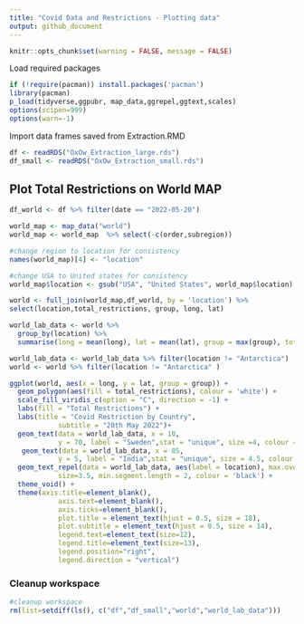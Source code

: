 ```yaml
---
title: "Covid Data and Restrictions - Plotting data"
output: github_document
---
```

```r
knitr::opts_chunk$set(warning = FALSE, message = FALSE) 
```


Load required packages
```r
if (!require(pacman)) install.packages('pacman')
library(pacman)
p_load(tidyverse,ggpubr, map_data,ggrepel,ggtext,scales)
options(scipen=999)
options(warn=-1)
```

Import data frames saved from Extraction.RMD
```r
df <- readRDS("OxOw_Extraction_large.rds")
df_small <- readRDS("OxOw_Extraction_small.rds")
```

## Plot Total Restrictions on World MAP
```r
df_world <- df %>% filter(date == "2022-05-20")

world_map <- map_data("world")
world_map <- world_map  %>% select(-c(order,subregion))

#change region to location for consistency
names(world_map)[4] <- "location"

#change USA to United states for consistency
world_map$location <- gsub("USA", "United States", world_map$location)

world <- full_join(world_map,df_world, by = 'location') %>% 
select(location,total_restrictions, group, long, lat)

world_lab_data <- world %>%
  group_by(location) %>%
  summarise(long = mean(long), lat = mean(lat), group = max(group), total_restrictions =   max(total_restrictions))

world_lab_data <- world_lab_data %>% filter(location != "Antarctica")
world <- world %>% filter(location != "Antarctica" )

ggplot(world, aes(x = long, y = lat, group = group)) +
  geom_polygon(aes(fill = total_restrictions), colour = 'white') +
  scale_fill_viridis_c(option = "C", direction = -1) +
  labs(fill = "Total Restrictions") +
  labs(title = "Covid Restriction by Country",
            subtitle = "20th May 2022")+
  geom_text(data = world_lab_data, x = 10, 
            y = 70, label = "Sweden",stat = "unique", size =4, colour = 'darkgreen') +
   geom_text(data = world_lab_data, x = 85, 
            y = 5, label = "India",stat = "unique", size = 4.5, colour = 'red') +
  geom_text_repel(data = world_lab_data, aes(label = location), max.overlaps = 2,
            size=3.5, min.segment.length = 2, colour = 'black') +
  theme_void() +
  theme(axis.title=element_blank(),
            axis.text=element_blank(),
            axis.ticks=element_blank(),
            plot.title = element_text(hjust = 0.5, size = 18),
            plot.subtitle = element_text(hjust = 0.5, size = 14),
            legend.text=element_text(size=12),
            legend.title=element_text(size=13),
            legend.position="right",
            legend.direction = "vertical")
```

### Cleanup workspace
```r
#cleanup workspace
rm(list=setdiff(ls(), c("df","df_small","world","world_lab_data")))
```
